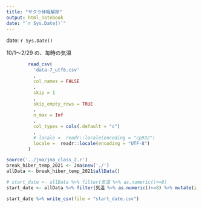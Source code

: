```yaml
---
title: "サクラ休眠解除"
output: html_notebook
date: "`r Sys.Date()`"
---
```


date: `r Sys.Date()`

10/1〜2/29 の、毎時の気温

```r
        read_csv(
          'data-7_utf8.csv'
          ,
          col_names = FALSE
          ,
          skip = 1
          ,
          skip_empty_rows = TRUE
          ,
          n_max = Inf
          ,
          col_types = cols(.default = "c")
          ,
          # locale =  readr::locale(encoding = "cp932")
          locale =  readr::locale(encoding = "UTF-8")
        )

```

```r
source('../jma/jma_class_2.r')
break_hiber_temp_2021 <- Jma$new('./')
allData <- break_hiber_temp_2021$allData()
```


```r

# start_date <- allData %>% filter(気温 %>% as.numeric()<=8)
start_date <- allData %>% filter(気温 %>% as.numeric()<=8) %>% mutate(int_m=start_m %>% as.character() %>% as.integer()) %>% mutate(int_y=start_y %>% as.character() %>% as.integer()) %>% mutate(nendo=if_else(condition = int_m>9,true = as.integer(int_y+1),false = int_y)) %>% group_by(nendo) %>% arrange(st_date) %>% mutate(hour_count = 1) %>% mutate(hour_sum = cumsum(hour_count)) %>% filter(hour_sum==1000) %>% select(nendo,st_date)

start_date %>% write_csv(file = "start_date.csv")
```

```r
```

